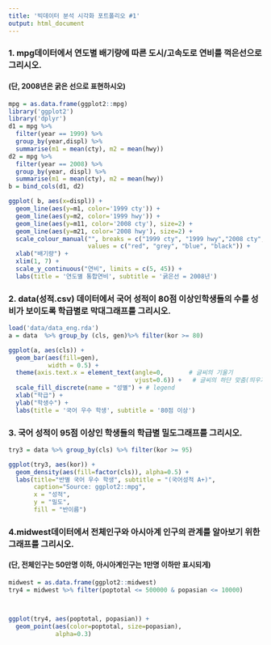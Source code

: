 ```yaml
---
title: '빅데이터 분석 시각화 포트폴리오 #1'
output: html_document
---
```


### 1. mpg데이터에서 연도별 배기량에 따른 도시/고속도로 연비를 꺽은선으로 그리시오.
#### (단, 2008년은 굵은 선으로 표현하시오)
```r
mpg = as.data.frame(ggplot2::mpg)
library('ggplot2')
library('dplyr')
d1 = mpg %>% 
  filter(year == 1999) %>% 
  group_by(year,displ) %>% 
  summarise(m1 = mean(cty), m2 = mean(hwy))
d2 = mpg %>% 
  filter(year == 2008) %>%
  group_by(year, displ) %>% 
  summarise(m1 = mean(cty), m2 = mean(hwy))
b = bind_cols(d1, d2)

ggplot( b, aes(x=displ)) + 
  geom_line(aes(y=m1, color='1999 cty')) + 
  geom_line(aes(y=m2, color='1999 hwy')) +
  geom_line(aes(y=m11, color='2008 cty'), size=2) +
  geom_line(aes(y=m21, color='2008 hwy'), size=2) +
  scale_colour_manual("", breaks = c("1999 cty", "1999 hwy","2008 cty", "2008 hwy"),
                      values = c("red", "grey", "blue", "black")) +
  xlab("배기량") +
  xlim(1, 7) +
  scale_y_continuous("연비", limits = c(5, 45)) +
  labs(title = '연도별 통합연비', subtitle = '굵은선 = 2008년') 
```


### 2. data(성적.csv) 데이터에서 국어 성적이 80점 이상인학생들의 수를 성비가 보이도록 학급별로 막대그래프를 그리시오.

```r
load('data/data_eng.rda')
a = data  %>% group_by (cls, gen)%>% filter(kor >= 80)

ggplot(a, aes(cls)) +
  geom_bar(aes(fill=gen),
           width = 0.5) +
  theme(axis.text.x = element_text(angle=0,       # 글씨의 기울기
                                   vjust=0.6)) +   # 글씨의 하단 맞춤(띄우기)
  scale_fill_discrete(name = "성별") + # legend
  xlab("학급") + 
  ylab("학생수") + 
  labs(title = '국어 우수 학생', subtitle = '80점 이상')

```


### 3. 국어 성적이 95점 이상인 학생들의 학급별 밀도그래프를 그리시오.


```r
try3 = data %>% group_by(cls) %>% filter(kor >= 95)

ggplot(try3, aes(kor)) +
  geom_density(aes(fill=factor(cls)), alpha=0.5) +
  labs(title="반별 국어 우수 학생", subtitle = "(국어성적 A+)",
       caption="Source: ggplot2::mpg",
       x = "성적",
       y = "밀도",
       fill = "반이름")

```

### 4.midwest데이터에서 전체인구와 아시아계 인구의 관계를 알아보기 위한그래프를 그리시오.
#### (단, 전체인구는 50만명 이하, 아시아계인구는 1만명 이하만 표시되게)

```r
midwest = as.data.frame(ggplot2::midwest)
try4 = midwest %>% filter(poptotal <= 500000 & popasian <= 10000)



ggplot(try4, aes(poptotal, popasian)) +
  geom_point(aes(color=poptotal, size=popasian), 
             alpha=0.3)
```

